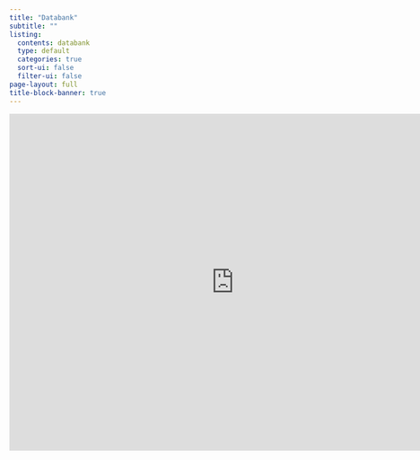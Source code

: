 ```yaml
---
title: "Databank"
subtitle: ""
listing:
  contents: databank
  type: default
  categories: true
  sort-ui: false
  filter-ui: false
page-layout: full
title-block-banner: true
---
```


<iframe src=https://databank.shinyapps.io/data_wb/ width="800" height="600" frameborder="0"></iframe>

